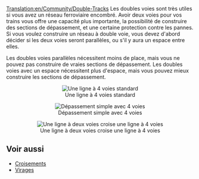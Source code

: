 [[Translation:en/Community/Double-Tracks]]
Les doubles voies sont très utiles si vous avez un réseau ferroviaire encombré. Avoir deux voies pour vos trains vous offre une capacité plus importante, la possibilité de construire des sections de dépassement, et une certaine protection contre les pannes.
Si vous voulez construire un réseau à double voie, vous devez d'abord décider si les deux voies seront parallèles, ou s'il y aura un espace entre elles.

Les doubles voies parallèles nécessitent moins de place, mais vous ne pouvez pas construire de vraies sections de dépassement.
Les doubles voies avec un espace nécessitent plus d'espace, mais vous pouvez mieux construire les sections de dépassement.

<center>[[File:en/Community/Normal 4 track.png|center|frame|Une ligne à 4 voies standard]]</center>
<center>[[File:en/Community/Simple overtaking.png|center|frame|Dépassement simple avec 4 voies]]</center>
<center>[[File:en/Community/2 track - 4 track.png|center|frame|Une ligne à deux voies croise une ligne à 4 voies]]</center>

== Voir aussi ==
*[[fr/Community/Junctionary/Main Page|Croisements]]
*[[fr/Community/Virage|Virages]]